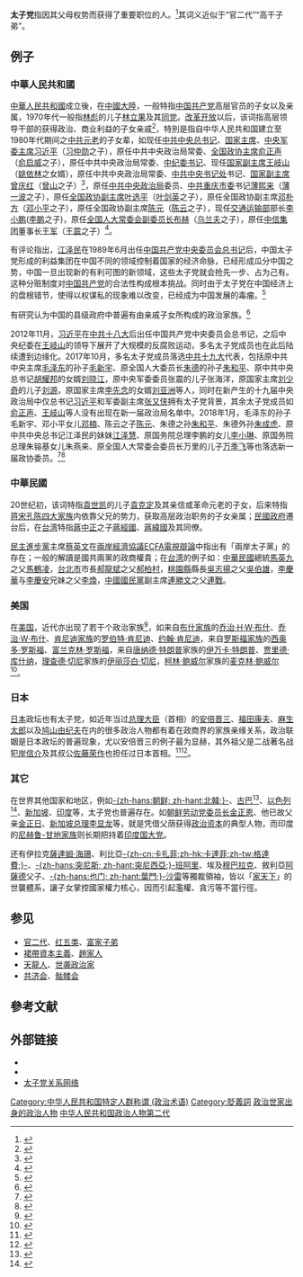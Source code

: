 {{noteTA
|G1=People
|G2=Military
}}
{{NOT|官二代}}
'''太子党'''指因其父母权势而获得了重要职位的人。<ref>{{cite web| url=http://www.people.com.cn/GB/wenhua/1088/2363745.html| title=凭借父母权势　美国“太子党”爱做说客| publisher=人民网| location=中国大陆| accessdate=2017-10-08| archive-date=2020-04-30| archive-url=https://web.archive.org/web/20200430232155/http://www.people.com.cn/GB/wenhua/1088/2363745.html| dead-url=no}}</ref>其词义近似于“官二代”“高干子弟”。

==例子==
===中華人民共和國===
{{See also|官二代|中共政治家家族列表}}
[[中華人民共和國|中華人民共和國]]成立後，在[[中國大陸|中國大陸]]，一般特指[[中国共产党|中国共产党]]高层官员的子女以及亲属，1970年代一般指[[林彪|林彪]]的儿子[[林立果|林立果]]及其[[林彪反革命集团|同党]]。[[改革开放|改革开放]]以后，该词指高层领导干部的获得政治、商业利益的子女亲戚<ref>{{cite news| url=http://news.xinhuanet.com/politics/2008-02/27/content_7678878.htm| title=新一届政协委员职务界别公布 红色后代闪耀"两会"| publisher=新華網| newspaper=中国共产党新闻网| date=2008-02-27| accessdate=2008-02-28| archive-date=2008-03-03| archive-url=https://web.archive.org/web/20080303045621/http://news.xinhuanet.com/politics/2008-02/27/content_7678878.htm| dead-url=no}}</ref>，特別是指自中华人民共和国建立至1980年代期间之[[中共元老|中共元老]]的子女辈，如现任[[中国共产党中央委员会总书记|中共中央总书记]]、[[中华人民共和国主席|国家主席]]、[[中国共产党中央军事委员会主席|中央军委主席]][[习近平|习近平]]（[[习仲勋|习仲勋]]之子），原任中共中央政治局常委、[[全国政协主席|全国政协主席]][[俞正声|俞正声]]（[[俞启威|俞启威]]之子），原任中共中央政治局常委、[[中纪委书记|中纪委书记]]、现任[[中华人民共和国副主席|国家副主席]][[王岐山|王岐山]]（[[姚依林|姚依林]]之女婿），原任中共中央政治局常委、[[中共中央书记处|中共中央书记处]]书记、[[中华人民共和国副主席|国家副主席]][[曾庆红|曾庆红]]（[[曾山|曾山]]之子）<ref>{{cite news| url=http://www.singtaonet.com/hot_news/gd_20070327/200703/t20070327_500506.html| publisher=星岛环球网| title=政坛“明日之星” 团派太子党各领风骚| accessdate=2008-07-01| archive-date=2008-10-10| archive-url=https://web.archive.org/web/20081010042821/http://www.singtaonet.com/hot_news/gd_20070327/200703/t20070327_500506.html| dead-url=no}}</ref>，原任[[中共中央政治局|中共中央政治局]]委员、[[中国共产党重庆市委员会|中共重庆市委]]书记[[薄熙来|薄熙来]]（[[薄一波|薄一波]]之子），原任[[全国政协副主席|全国政协副主席]][[叶选平|叶选平]]（[[叶剑英|叶剑英]]之子），原任全国政协副主席[[邓朴方|邓朴方]]（[[邓小平|邓小平]]之子），原任全国政协副主席[[陈元|陈元]]（[[陈云|陈云]]之子），现任[[中华人民共和国交通运输部|交通运输部]]部长[[李小鹏_(政治人物)|李小鹏]]([[李鹏|李鹏]]之子)，原任[[全国人大常委会副委员长|全国人大常委会副委员长]][[布赫|布赫]]（[[乌兰夫|乌兰夫]]之子），原任[[中国中信集团公司|中信集团]]董事长[[王军_(企业家)|王军]]（[[王震|王震]]之子）<ref>{{cite web| url=http://www.mirrorbooks.com/A5.htm| title=中國太子黨| publisher=明鏡出版社| location=香港| deadurl=yes| archiveurl=https://web.archive.org/web/20040505205916/http://www.mirrorbooks.com/A5.htm| archivedate=2004-05-05| access-date=2004-04-12}}</ref>。

有评论指出，[[江泽民|江泽民]]在1989年6月出任[[中国共产党中央委员会总书记|中国共产党中央委员会总书记]]后，中国太子党形成的利益集团在中国不同的领域控制着国家的经济命脉，已经形成瓜分中国之势，中国一旦出现新的有利可图的新领域，这些太子党就会抢先一步、占为己有。这种分赃制度对[[中国共产党|中国共产党]]的合法性构成根本挑战。同时由于太子党在中国经济上的盘根错节，使得以权谋私的现象难以改变，已经成为中国发展的毒瘤。<ref>{{cite news| url=http://www.bbc.co.uk/zhongwen/simp/chinese_news/2012/05/120520_press_princelings.shtml| title=中共太子党垄断国家财富| publisher=[[BBC|BBC]]| accessdate=2012-05-21| archive-date=2012-05-21| archive-url=https://web.archive.org/web/20120521041203/http://www.bbc.co.uk/zhongwen/simp/chinese_news/2012/05/120520_press_princelings.shtml| dead-url=no}}</ref>

有研究认为中国的县级政府中普遍有由亲戚子女所构成的政治家族。<ref>{{cite news| url=http://www.infzm.com/content/62798| title=中县“政治家族”现象调查| publisher=[[南方周末|南方周末]]| deadurl=yes| archiveurl=https://archive.is/20130426163757/http://www.infzm.com/content/62798| archivedate=2013-04-26| accessdate=2011-09-03}}</ref>

2012年11月，[[习近平|习近平]]在[[中共十八大|中共十八大]]后出任中国共产党中央委员会总书记，之后中央纪委在[[王岐山|王岐山]]的领导下展开了大规模的反腐败运动，多名太子党成员也在此后陆续遭到边缘化。2017年10月，多名太子党成员落选[[中共十九大|中共十九大]]代表，包括原中共中央主席[[毛泽东|毛泽东]]的孙子[[毛新宇|毛新宇]]、原全国人大委员长[[朱德|朱德]]的孙子[[朱和平|朱和平]]、原中共中央总书记[[胡耀邦|胡耀邦]]的女婿­­[[刘晓江|刘晓江]]，原中央军委委员张震的儿子张海洋，原国家主席[[刘少奇|刘少奇]]的儿子[[刘源|刘源]]，原国家主席[[李先念|李先念]]的女婿[[刘亚洲|刘亚洲]]等人，同时在新产生的十九届中央政治局中仅总书记[[习近平|习近平]]和军委副主席[[张又侠|张又侠]]拥有太子党背景，其余太子党成员如[[俞正声|俞正声]]、[[王岐山|王岐山]]等人没有出现在新一届政治局名单中。2018年1月，毛泽东的孙子毛新宇、邓小平女儿[[邓楠|邓楠]]、陈云之子[[陈元|陈元]]、朱德之孙[[朱和平|朱和平]]、朱德外孙[[朱成虎|朱成虎]]、原中共中央总书记江泽民的妹妹[[江泽慧|江泽慧]]、原国务院总理李鹏的女儿[[李小琳|李小琳]]、原国务院总理朱镕基女儿朱燕来、原全国人大常委会委员长万里的儿子[[万季飞|万季飞]]等也落选新一届政协委员。<ref>{{cite news|url=https://www.rfi.fr/cn/%E4%B8%AD%E5%9B%BD/20180126-%E6%96%B0%E6%94%BF%E5%8D%8F%E7%BA%A2%E4%BA%8C%E4%BB%A3%E5%BC%8F%E5%BE%AE-%E4%B9%A0%E8%BF%91%E5%B9%B3%E4%B8%8D%E5%86%8D%E5%80%9A%E9%87%8D|title=新政协红二代式微 习近平不再倚重|accessdate=2018-01-26|archive-date=2021-11-17|archive-url=https://web.archive.org/web/20211117144636/https://www.rfi.fr/cn/%E4%B8%AD%E5%9B%BD/20180126-%E6%96%B0%E6%94%BF%E5%8D%8F%E7%BA%A2%E4%BA%8C%E4%BB%A3%E5%BC%8F%E5%BE%AE-%E4%B9%A0%E8%BF%91%E5%B9%B3%E4%B8%8D%E5%86%8D%E5%80%9A%E9%87%8D}}</ref><ref>{{cite news|url=http://sputniknews.cn/opinion/201709121023581947/|title=红色后代中谁未当选十九大代表|accessdate=2021-03-11|archive-date=2020-02-01|archive-url=https://web.archive.org/web/20200201110732/http://sputniknews.cn/opinion/201709121023581947/|dead-url=no}}</ref>

===中華民國===
20世纪初，该词特指[[袁世凯|袁世凯]]的儿子[[袁克定|袁克定]]及其亲信或革命元老的子女，后来特指[[蒋宋孔陈四大家族|蒋宋孔陈四大家族]]内依靠父兄的势力，获取高层政治职务的子女亲属；[[民國政府|民國政府]]遷台后，在[[台湾|台湾]]特指[[蔣中正|蔣中正]]之子[[蔣經國|蔣經國]]、[[蔣緯國|蔣緯國]]及其同僚。

[[民主進步黨|民主進步黨]]主席[[蔡英文|蔡英文]]在[[兩岸經濟協議ECFA電視辯論|兩岸經濟協議ECFA電視辯論]]中指出有「兩岸太子黨」的存在；一般的解讀是國共兩黨的政商權貴；在[[台湾|台湾]]的例子如：[[中華民國|中華民國]]總統[[馬英九|馬英九]]之父[[馬鶴凌|馬鶴凌]]，[[台北市|台北市]]市長[[郝龍斌|郝龍斌]]之父[[郝柏村|郝柏村]]，[[桃園市|桃園縣]]縣長[[吳志揚_(政治人物)|吳志揚]]之父[[吳伯雄|吳伯雄]]，[[李慶華|李慶華]]与[[李慶安|李慶安]]兄妹之父[[李煥|李煥]]，[[中國國民黨|中國國民黨]]副主席[[連勝文|連勝文]]之父[[連戰|連戰]]。

===美国===
在[[美国|美国]]，近代亦出现了若干个政治家族<ref>{{cite web |url=http://guancha.gmw.cn/2003-12/031223/031223-01.htm |title=成败之间话裙带——亚当-贝娄谈美国“太子党” |publisher=Guancha.gmw.cn |date= |accessdate=2018-12-17 |archive-url=https://web.archive.org/web/20181218054413/http://guancha.gmw.cn/2003-12/031223/031223-01.htm |archive-date=2018-12-18 |dead-url=yes }}</ref>，如来自[[布什家族|布什家族]]的[[乔治·H·W·布什|乔治·H·W·布什]]、[[乔治·W·布什|乔治·W·布什]]、[[肯尼迪家族|肯尼迪家族]]的[[罗伯特·弗朗西斯·肯尼迪|罗伯特·肯尼迪]]、[[约翰·肯尼迪|约翰·肯尼迪]]，来自[[罗斯福家族|罗斯福家族]]的[[西奥多·罗斯福|西奥多·罗斯福]]、[[富兰克林·罗斯福|富兰克林·罗斯福]]，来自[[唐纳德·特朗普|唐纳德·特朗普]]家族的[[伊万卡·特朗普|伊万卡·特朗普]]、[[贾里德·库什纳|贾里德·库什纳]]，[[理查德·切尼|理查德·切尼]]家族的[[伊丽莎白·切尼|伊丽莎白·切尼]]，[[柯林·鲍威尔|柯林·鲍威尔]]家族的[[麦克林·鲍威尔|麦克林·鲍威尔]]<ref name="A01">{{cite web |url=http://guancha.gmw.cn/2003-12/031223/031223-01.htm |title=成败之间话裙带——亚当-贝娄谈美国“太子党” |publisher=Guancha.gmw.cn |date= |accessdate=2018-12-17 |archive-url=https://web.archive.org/web/20181218054413/http://guancha.gmw.cn/2003-12/031223/031223-01.htm |archive-date=2018-12-18 |dead-url=yes }}</ref>。

===日本===
[[日本|日本]]政坛也有太子党，如近年当过[[日本内阁总理大臣|总理大臣]]（首相）的[[安倍晋三|安倍晋三]]、[[福田康夫|福田康夫]]、[[麻生太郎|麻生太郎]]以及[[鸠山由纪夫|鸠山由纪夫]]在内的很多政治人物都有着在政商界的家族亲缘关系，政治联姻是日本政坛的普遍现象，尤以安倍晋三的例子最为显赫，其外祖父是二战著名战犯[[岸信介|岸信介]]及其叔公[[佐藤荣作|佐藤荣作]]也担任过日本首相。<ref>{{cite news| url=http://www.heb.chinanews.com.cn/news/hwhwbz/2006-02-10/2073.html| title=麻生"暴言"是小泉团队集体意识真实写照| publisher=中国新闻社| date=2006-02-10| accessdate=2007-01-25| archive-date=2006-11-09| archive-url=https://web.archive.org/web/20061109174901/http://www.heb.chinanews.com.cn/news/hwhwbz/2006-02-10/2073.html| dead-url=no}}</ref><ref>{{cite news| url=http://world.people.com.cn/GB/14549/4845756.html| title=世界盯着日本新首相| publisher=人民网| date=2006-09-22| accessdate=2007-01-25| archive-date=2008-06-05| archive-url=https://web.archive.org/web/20080605083359/http://world.people.com.cn/GB/14549/4845756.html| dead-url=no}}</ref>。

===其它===
在世界其他国家和地区，例如[[北韓|-{zh-hans:朝鲜; zh-hant:北韓;}-]]、[[古巴|古巴]]<ref>{{cite news| url=http://www.boxun.com/news/gb/pubvp/2004/12/200412281353.shtml| author=言信| title=我们向古巴和北朝鲜能学到什么？| publisher=博讯| date=2004-12-28| accessdate=2017-03-09| archive-date=2017-03-12| archive-url=https://web.archive.org/web/20170312051928/http://www.boxun.com/news/gb/pubvp/2004/12/200412281353.shtml| dead-url=no}}</ref>、[[以色列|以色列]]<ref>{{cite news| url=http://news.xinhuanet.com/world/2006-03/27/content_4350875.htm| title=以大选在即冷冷清清 三候选人都缺少领袖风范| publisher=新华网| date=2006-03-27| newspaper=新闻晚报| accessdate=2007-01-25| archive-date=2007-01-13| archive-url=https://web.archive.org/web/20070113164051/http://news.xinhuanet.com/world/2006-03/27/content_4350875.htm| dead-url=no}}</ref>、[[新加坡|新加坡]]、[[印度|印度]]等，太子党也普遍存在。如[[朝鲜劳动党委员长|朝鲜劳动党委员长]][[金正恩|金正恩]]、他已故父亲[[金正日|金正日]]、[[新加坡总理|新加坡总理]][[李显龙|李显龙]]等，就是凭借父荫获得[[政治资本|政治资本]]的典型人物，而印度的[[尼赫鲁-甘地家族|尼赫鲁-甘地家族]]则长期把持着[[印度国大党|印度国大党]]。
<!--然而，对于太子党的判断是没有客观标准的。如果仅仅是因为一个政治人物的父母或者亲戚曾经是著名政治人物就断定他/她是因为亲缘关系获得了政治利益，这种做法是不正确的。在本条目中，对太子党的判断标准并不是按照其定义，而是仅仅考察该政治人物是否是其他著名政治人物的亲戚。因此，被列举的太子党并不含有贬义成分，依靠自己实力获得成功的政治人物也被列举。-->

还有伊拉克[[薩達姆·海珊|薩達姆·海珊]]、利比亞[[穆阿邁爾·卡扎菲|-{zh-cn:卡扎菲;zh-hk:卡達菲;zh-tw:格達費;}-]]、[[突尼斯|-{zh-hans:突尼斯; zh-hant:突尼西亞;}-]][[宰因·阿比丁·本·阿里|班阿里]]、埃及[[胡斯尼·穆巴拉克|穆巴拉克]]、敘利亞[[巴沙爾·阿薩德|阿薩德]]父子、[[也门|-{zh-hans:也门; zh-hant:葉門;}-]][[阿里·阿卜杜拉·薩利赫|沙雷]]等獨裁領袖，皆以「[[世襲專政|家天下]]」的世襲體系，讓子女掌控國家權力核心，因而引起濫權、貪污等不當行徑。

== 参见 ==
* [[官二代|官二代]]、[[红五类|红五类]]、[[富家子弟|富家子弟]]
* [[裙帶資本主義|裙帶資本主義]]、[[趙家人|趙家人]]
* [[天龍人|天龍人]]、[[世袭政治家|世袭政治家]]
* [[共济会|共济会]]、[[骷髅会|骷髅会]]

== 參考文献 ==
{{Reflist|2}}

== 外部链接 ==
*{{youtube|5-avCSWXsDE|太子黨秘辛！操弄中國的大黑手（上）}}
*{{youtube|a8Ka9mW0eck|太子黨秘辛！操弄中國的大黑手（下）}}
*[https://github.com/programthink/zhao 太子党关系网络]{{Wayback|url=https://github.com/programthink/zhao |date=20160302025722 }}

[[Category:中华人民共和国特定人群称谓_(政治术语)|Category:中华人民共和国特定人群称谓 (政治术语)]]
[[Category:貶義詞|Category:貶義詞]]
[[Category:政治世家出身的政治人物|]]
[[Category:中华人民共和国政治人物第二代|]]